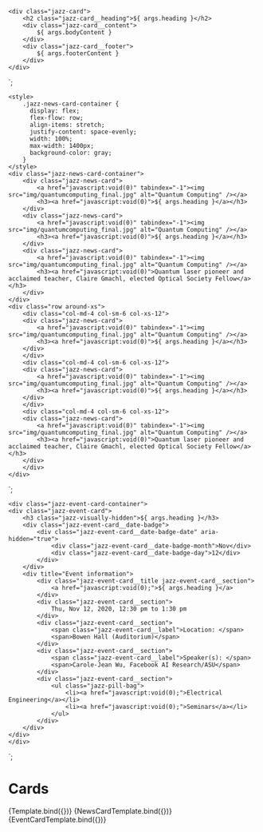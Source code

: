 
<Meta title="Components/Card" component="Card" />

    <div class="jazz-card">
        <h2 class="jazz-card__heading">${ args.heading }</h2>
        <div class="jazz-card__content">
            ${ args.bodyContent }
        </div>
        <div class="jazz-card__footer">
            ${ args.footerContent }
        </div>
    </div>
`;

    <style>
        .jazz-news-card-container {
          display: flex;
          flex-flow: row;
          align-items: stretch;
          justify-content: space-evenly;
          width: 100%;
          max-width: 1400px;
          background-color: gray;
        }
    </style>
    <div class="jazz-news-card-container">
        <div class="jazz-news-card">
            <a href="javascript:void(0)" tabindex="-1"><img src="img/quantumcomputing_final.jpg" alt="Quantum Computing" /></a>
            <h3><a href="javascript:void(0)">${ args.heading }</a></h3>
        </div>
        <div class="jazz-news-card">
            <a href="javascript:void(0)" tabindex="-1"><img src="img/quantumcomputing_final.jpg" alt="Quantum Computing" /></a>
            <h3><a href="javascript:void(0)">${ args.heading }</a></h3>
        </div>
        <div class="jazz-news-card">
            <a href="javascript:void(0)" tabindex="-1"><img src="img/quantumcomputing_final.jpg" alt="Quantum Computing" /></a>
            <h3><a href="javascript:void(0)">Quantum laser pioneer and acclaimed teacher, Claire Gmachl, elected Optical Society Fellow</a></h3>
        </div>
    </div>
    <div class="row around-xs">
        <div class="col-md-4 col-sm-6 col-xs-12">
        <div class="jazz-news-card">
            <a href="javascript:void(0)" tabindex="-1"><img src="img/quantumcomputing_final.jpg" alt="Quantum Computing" /></a>
            <h3><a href="javascript:void(0)">${ args.heading }</a></h3>
        </div>
        </div>
        <div class="col-md-4 col-sm-6 col-xs-12">
        <div class="jazz-news-card">
            <a href="javascript:void(0)" tabindex="-1"><img src="img/quantumcomputing_final.jpg" alt="Quantum Computing" /></a>
            <h3><a href="javascript:void(0)">${ args.heading }</a></h3>
        </div>
        </div>
        <div class="col-md-4 col-sm-6 col-xs-12">
        <div class="jazz-news-card">
            <a href="javascript:void(0)" tabindex="-1"><img src="img/quantumcomputing_final.jpg" alt="Quantum Computing" /></a>
            <h3><a href="javascript:void(0)">Quantum laser pioneer and acclaimed teacher, Claire Gmachl, elected Optical Society Fellow</a></h3>
        </div>
        </div>
    </div>
`;

    <div class="jazz-event-card-container">
    <div class="jazz-event-card">
        <h3 class="jazz-visually-hidden">${ args.heading }</h3>
        <div class="jazz-event-card__date-badge">
            <div class="jazz-event-card__date-badge-date" aria-hidden="true">
                <div class="jazz-event-card__date-badge-month">Nov</div>
                <div class="jazz-event-card__date-badge-day">12</div>
            </div>
        </div>
        <div title="Event information">
            <div class="jazz-event-card__title jazz-event-card__section">
                <a href="javascript:void(0);">${ args.heading }</a>
            </div>
            <div class="jazz-event-card__section">
                Thu, Nov 12, 2020, 12:30 pm to 1:30 pm
            </div>
            <div class="jazz-event-card__section">
                <span class="jazz-event-card__label">Location: </span>
                <span>Bowen Hall (Auditorium)</span>
            </div>
            <div class="jazz-event-card__section">
                <span class="jazz-event-card__label">Speaker(s): </span>
                <span>Carole-Jean Wu, Facebook AI Research/ASU</span>
            </div>
            <div class="jazz-event-card__section">
                <ul class="jazz-pill-bag">
                    <li><a href="javascript:void(0);">Electrical Engineering</a></li>
                    <li><a href="javascript:void(0);">Seminars</a></li>
                </ul>      
            </div>
        </div>
    </div>
    </div>
`;

# Cards

<Canvas>
    <Story name="Basic" args={{
        heading: 'Heading - With Enough Content To Test Text Wrapping',
        bodyContent: 'This is the content that will go in the body of the card.  We will want enough content to allow us to test wrapping.',
        footerContent: 'Footer Content'
    }}>
      {Template.bind({})}
    </Story>
</Canvas>

<Canvas>
    <Story name="News Card (EE)" args={{
        heading: 'A new spin on atoms gives scientists a closer look at quantum weirdness'
    }}>
      {NewsCardTemplate.bind({})}
    </Story>
</Canvas>

<Canvas>
    <Story name="Event Card (EE)" args={{
        heading: 'Deep Learning: It’s Not All About Recognizing Cats and Dogs'
    }}>
      {EventCardTemplate.bind({})}
    </Story>
</Canvas>
